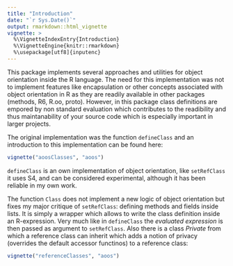 ```yaml
---
title: "Introduction"
date: "`r Sys.Date()`"
output: rmarkdown::html_vignette
vignette: >
  %\VignetteIndexEntry{Introduction}
  %\VignetteEngine{knitr::rmarkdown}
  %\usepackage[utf8]{inputenc}
---
```


This package implements several approaches and utilities for object orientation inside the R language. The need for this implementation was not to implement features like encapsulation or other concepts associated with object orientation in R as they are readily available in other packages (methods, R6, R.oo, proto). However, in this package class definitions are empored by non standard evaluation which contributes to the readibility and thus maintanability of your source code which is especially important in larger projects. 

The original implementation was the function `defineClass` and an introduction to this implementation can be found here:

```r
vignette("aoosClasses", "aoos")
```

`defineClass` is an own implementation of object orientation, like `setRefClass` it uses S4, and can be considered experimental, although it has been reliable in my own work. 

The function `Class` does not implement a new logic of object orientation but fixes my major critique of `setRefClass`: defining methods and fields inside lists. It is simply a wrapper which allows to write the class definition inside an R-expression. Very much like in `defineClass` the *evaluated expression* is then passed as argument to `setRefClass`. Also there is a class *Private* from which a reference class can inherit which adds a notion of privacy (overrides the default accessor functinos) to a reference class:

```r
vignette("referenceClasses", "aoos")
```